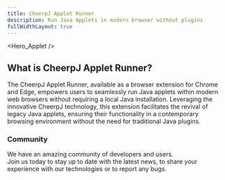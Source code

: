 ```yaml
---
title: CheerpJ Applet Runner
description: Run Java Applets in modern browser without plugins
fullWidthLayout: true
---
```




<Hero_Applet />

<section class="w-full max-w-prose mx-auto text-lg leading-normal px-2 py-16 text-pretty">
	<h2 class="text-3xl font-semibold text-primary-500 mb-4">
		What is CheerpJ Applet Runner?
	</h2>
	<p>
		The CheerpJ Applet Runner, available as a browser extension for Chrome and Edge, 
		empowers users to seamlessly run Java applets within modern web browsers without 
		requiring a local Java installation. Leveraging the innovative CheerpJ technology, 
		this extension facilitates the revival of legacy Java applets, ensuring their 
		functionality in a contemporary browsing environment without the need for traditional 
		Java plugins.
	</p>
</section>

<section
	class="w-full max-w-screen-2xl mx-auto px-4 sm:px-8 space-y-4 flex flex-wrap items-center justify-center p-10"
	id="features"
>
	<Card
		title="No Java installations"
		iconSrc={sparkleIcon}
		iconAlt="Sparkles doodle"
		description="CheerpJ JNLP Runner is a browser extension that saves you from installing an outdated, insecure desktop Java installation."
	/>
	<Card
		title="Modern Browsers"
		iconSrc={networkIcon}
		iconAlt="Globe doodle representing network"
		description="Our extension is available for Chrome and Edge. Ready to cover your JWS needs in the most trusted browsers."
	/>
	<Card
		title="Sandboxed"
		iconSrc={lockIcon}
		iconAlt="Lock doodle"
		description="Our technology works within the browser security boundaries making it highly reliable and safe."
	/>
	<Card
		title="Private and secure"
		iconSrc={browserIcon /* TODO: better icon */}
		iconAlt="Bill doodle"
		description="The extension runs fully client-side (i.e. it does not contact any server), and does not collect any data or analytics at all. All your data, as well as your application, are kept within the boundaries of your browser.			"
	/>
	<Card
		title="Wide range of utilities"
		iconSrc={layersIcon}
		iconAlt="Layers doodle"
		description="CheerpJ JNLP Runner covers all your Java needs, including Swing/AWT, filesystem support, audio, clipboard, networking and more."
	/>
	<Card
		title="Easy to use"
		iconSrc={rocketIcon}
		iconAlt="Rocket doodle"
		description="Using our browser extension could not be easier. Just install, launch your JNLP app as usual, and the extension will automatically start working."
	/>
</section>
<section class="px-4 sm:px-8 py-16 space-y-4 m-auto mb-10 flex col-span-1 items-center justify-center rounded-lg">
	<div>
		<h3 class="font-semibold sm:text-3xl md:text-4xl">Community</h3>
		<p class="pt-4 text-stone-400 leading-7">
			We have an amazing community of developers and users. <br />
			Join us today to stay up to date with the latest news, to share your experience
			with our technologies or to report any bugs.
		</p>
		<div class="mt-4 flex flex-wrap gap-4 pt-5">
			<LinkButton
				href="https://github.com/leaningtech/cheerpj-applet-runner"
				label="Report a bug"
				type="primary"
				iconRight="mdi:github"
			/>
			<LinkButton
				href={DISCORD_URL}
				label="Join the community"
				type="discord"
				iconRight="ic:baseline-discord"
			/>
			<LinkButton
				href="/cheerpj3/getting-started/Java-applet#running-a-public-applet"
				label="Documentation"
				type="secondary"
				iconRight="iconoir:google-docs"
			/>
		</div>
	</div>
</section>
